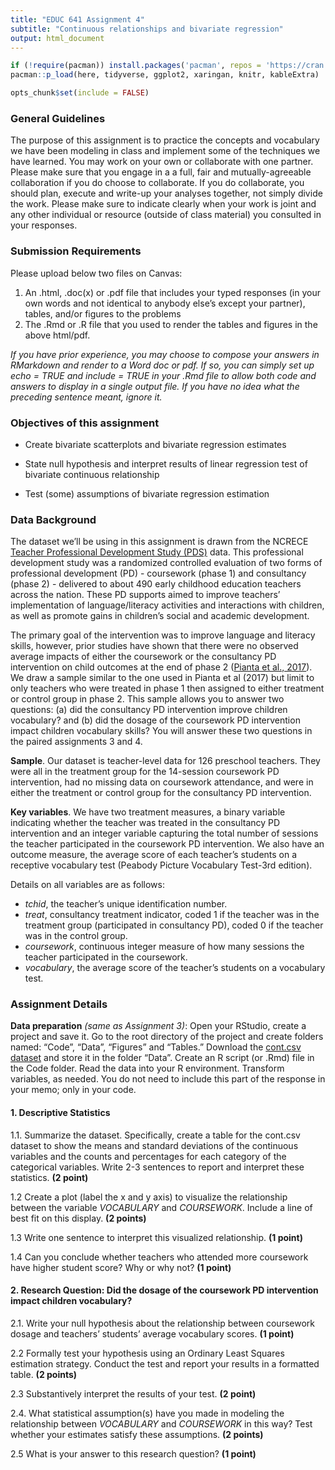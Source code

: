 ```yaml
---
title: "EDUC 641 Assignment 4"
subtitle: "Continuous relationships and bivariate regression"
output: html_document
---
```

```R
if (!require(pacman)) install.packages('pacman', repos = 'https://cran.rstudio.com')
pacman::p_load(here, tidyverse, ggplot2, xaringan, knitr, kableExtra)

opts_chunk$set(include = FALSE)
```


### General Guidelines

The purpose of this assignment is to practice the concepts and vocabulary we have been modeling in class and implement some of the techniques we have learned. You may work on your own or collaborate with one partner. Please make sure that you engage in a a full, fair and mutually-agreeable collaboration if you do choose to collaborate. If you do collaborate, you should plan, execute and write-up your analyses together, not simply divide the work. Please make sure to indicate clearly when your work is joint and any other individual or resource (outside of class material) you consulted in your responses.

### Submission Requirements

Please upload below two files on Canvas:  

1. An .html, .doc(x) or .pdf file that includes your typed responses (in your own words and not identical to anybody else's except your partner), tables, and/or figures to the problems
2. The .Rmd or .R file that you used to render the tables and figures in the above html/pdf. 

*If you have prior experience, you may choose to compose your answers in RMarkdown and render to a Word doc or pdf. If so, you can simply set up echo = TRUE and include = TRUE in your .Rmd file to allow both code and answers to display in a single output file. If you have no idea what the preceding sentence meant, ignore it.*  

### Objectives of this assignment

 * Create bivariate scatterplots and bivariate regression estimates

 * State null hypothesis and interpret results of linear regression test of bivariate continuous relationship
 
 * Test (some) assumptions of bivariate regression estimation
 
### Data Background

The dataset we'll be using in this assignment is drawn from the NCRECE [Teacher Professional Development Study (PDS)](https://www.icpsr.umich.edu/web/ICPSR/studies/34848) data. This professional development study was a randomized controlled evaluation of two forms of professional development (PD) - coursework (phase 1) and consultancy (phase 2) - delivered to about 490 early childhood education teachers across the nation. These PD supports aimed to improve teachers' implementation of language/literacy activities and interactions with children, as well as promote gains in children's social and academic development. 

The primary goal of the intervention was to improve language and literacy skills, however, prior studies have shown that there were no observed average impacts of either the coursework or the consultancy PD intervention on child outcomes at the end of phase 2 ([Pianta et al., 2017](https://www.tandfonline.com/doi/abs/10.1080/10409289.2017.1319783?journalCode=heed20)). We draw a sample similar to the one used in Pianta et al (2017) but limit to only teachers who were treated in phase 1 then assigned to either treatment or control group in phase 2. This sample allows you to answer two questions: (a) did the consultancy PD intervention improve children vocabulary? and (b) did the dosage of the coursework PD intervention impact children vocabulary skills? You will answer these two questions in the paired assignments 3 and 4.

**Sample**. Our dataset is teacher-level data for 126 preschool teachers. They were all in the treatment group for the 14-session coursework PD intervention, had no missing data on coursework attendance, and were in either the treatment or control group for the consultancy PD intervention.

**Key variables**. We have two treatment measures, a binary variable indicating whether the teacher was treated in the consultancy PD intervention and an integer variable capturing the total number of sessions the teacher participated in the coursework PD intervention. We also have an outcome measure, the average score of each teacher's students on a receptive vocabulary test (Peabody Picture Vocabulary Test-3rd edition). 

Details on all variables are as follows:

 * *tchid*, the teacher's unique identification number.
 * *treat*, consultancy treatment indicator, coded 1 if the teacher was in the treatment group (participated in consultancy PD), coded 0 if the teacher was in the control group.  
 * *coursework*, continuous integer measure of how many sessions the teacher participated in the coursework. 
 * *vocabulary*, the average score of the teacher's students on a vocabulary test. 


### Assignment Details

**Data preparation** *(same as Assignment 3)*: Open your RStudio, create a project and save it. Go to the root directory of the project and create folders named: "Code", "Data", "Figures" and "Tables." Download the [cont.csv dataset](../data/cont.csv) and store it in the folder "Data". Create an R script (or .Rmd) file in the Code folder. Read the data into your R environment. Transform variables, as needed. You do not need to include this part of the response in your memo; only in your code.


#### 1. Descriptive Statistics

1.1. Summarize the dataset. Specifically, create a table for the cont.csv dataset to show the means and standard deviations of the continuous variables and the counts and percentages for each category of the categorical variables. Write 2-3 sentences to report and interpret these statistics. **(2 point)**

1.2 Create a plot (label the x and y axis) to visualize the relationship between the variable $VOCABULARY$ and $COURSEWORK$. Include a line of best fit on this display. **(2 points)**

1.3 Write one sentence to interpret this visualized relationship. **(1 point)**

1.4 Can you conclude whether teachers who attended more coursework have higher student score? Why or why not? **(1 point)**


#### 2. Research Question: Did the dosage of the coursework PD intervention impact children vocabulary?

2.1. Write your null hypothesis about the relationship between coursework dosage and teachers' students' average vocabulary scores. **(1 point)**

2.2 Formally test your hypothesis using an Ordinary Least Squares estimation strategy. Conduct the test and report your results in a formatted table. **(2 points)**

2.3 Substantively interpret the results of your test. **(2 point)**

2.4. What statistical assumption(s) have you made in modeling the relationship between $VOCABULARY$ and $COURSEWORK$ in this way? Test whether your estimates satisfy these assumptions. **(2 points)**

2.5 What is your answer to this research question? **(1 point)**

